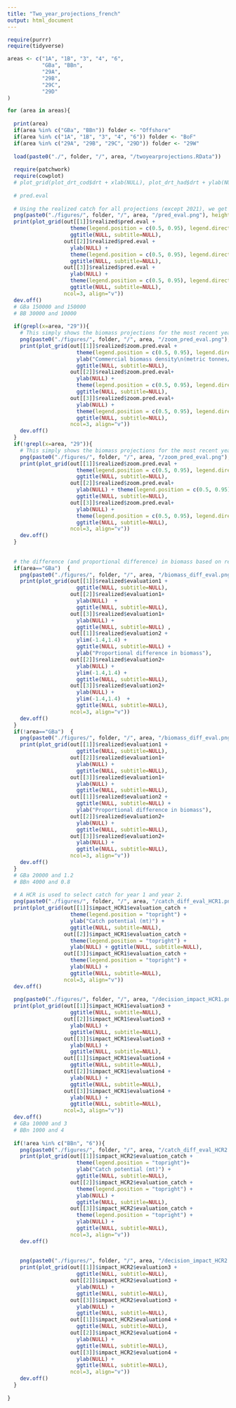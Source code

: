 ```yaml
---
title: "Two_year_projections_french"
output: html_document
---
```


```r
require(purrr)
require(tidyverse)

areas <- c("1A", "1B", "3", "4", "6", 
           "GBa", "BBn", 
           "29A", 
           "29B", 
           "29C", 
           "29D"
)

for (area in areas){
  
  print(area)
  if(area %in% c("GBa", "BBn")) folder <- "Offshore"
  if(area %in% c("1A", "1B", "3", "4", "6")) folder <- "BoF"
  if(area %in% c("29A", "29B", "29C", "29D")) folder <- "29W"
  
  load(paste0("./", folder, "/", area, "/twoyearprojections.RData"))
  
  require(patchwork)
  require(cowplot)
  # plot_grid(plot_drt_cod$drt + xlab(NULL), plot_drt_had$drt + ylab(NULL) + xlab(NULL), plot_drt_ytf$drt +ylab(NULL) + xlab(NULL), plot_dt_cod$dt, plot_dt_had$dt + ylab(NULL), plot_dt_ytf$dt + ylab(NULL), ncol=3, align="v")
  
  # pred.eval
  
  # Using the realized catch for all projections (except 2021), we get biomass posterior distributions which we can compare between projection timings. 
  png(paste0("./figures/", folder, "/", area, "/pred_eval.png"), height=6, width=22, res=400, units="in")
  print(plot_grid(out[[1]]$realized$pred.eval + 
                    theme(legend.position = c(0.5, 0.95), legend.direction="horizontal") + 
                    ggtitle(NULL, subtitle=NULL),  
                  out[[2]]$realized$pred.eval +
                    ylab(NULL) + 
                    theme(legend.position = c(0.5, 0.95), legend.direction="horizontal") + 
                    ggtitle(NULL, subtitle=NULL),  
                  out[[3]]$realized$pred.eval + 
                    ylab(NULL) + 
                    theme(legend.position = c(0.5, 0.95), legend.direction="horizontal") + 
                    ggtitle(NULL, subtitle=NULL), 
                  ncol=3, align="v"))
  dev.off()
  # GBa 150000 and 150000
  # BB 30000 and 10000
  
  if(grepl(x=area, "29")){
    # This simply shows the biomass projections for the most recent year. 
    png(paste0("./figures/", folder, "/", area, "/zoom_pred_eval.png"), height=6, width=22, res=400, units="in")
    print(plot_grid(out[[1]]$realized$zoom.pred.eval + 
                      theme(legend.position = c(0.5, 0.95), legend.direction="horizontal") + 
                      ylab("Commercial biomass density\n(metric tonnes/square kilometre)") + 
                      ggtitle(NULL, subtitle=NULL),  
                    out[[2]]$realized$zoom.pred.eval+ 
                      ylab(NULL) + 
                      theme(legend.position = c(0.5, 0.95), legend.direction="horizontal") + 
                      ggtitle(NULL, subtitle=NULL),  
                    out[[3]]$realized$zoom.pred.eval+ 
                      ylab(NULL) + 
                      theme(legend.position = c(0.5, 0.95), legend.direction="horizontal") + 
                      ggtitle(NULL, subtitle=NULL), 
                    ncol=3, align="v"))
    dev.off()
  }
  if(!grepl(x=area, "29")){
    # This simply shows the biomass projections for the most recent year. 
    png(paste0("./figures/", folder, "/", area, "/zoom_pred_eval.png"), height=6, width=22, res=400, units="in")
    print(plot_grid(out[[1]]$realized$zoom.pred.eval + 
                      theme(legend.position = c(0.5, 0.95), legend.direction="horizontal") + 
                      ggtitle(NULL, subtitle=NULL),  
                    out[[2]]$realized$zoom.pred.eval+ 
                      ylab(NULL) + theme(legend.position = c(0.5, 0.95), legend.direction="horizontal") + 
                      ggtitle(NULL, subtitle=NULL),  
                    out[[3]]$realized$zoom.pred.eval+ 
                      ylab(NULL) + 
                      theme(legend.position = c(0.5, 0.95), legend.direction="horizontal") + 
                      ggtitle(NULL, subtitle=NULL), 
                    ncol=3, align="v"))
    dev.off()
  }
  
  
  # the difference (and proportional difference) in biomass based on realized catch for a given year between the 1 year and 2 year projections.
  if(area=="GBa")  {
    png(paste0("./figures/", folder, "/", area, "/biomass_diff_eval.png"), height=12, width=22, res=400, units="in")
    print(plot_grid(out[[1]]$realized$evaluation1 + 
                      ggtitle(NULL, subtitle=NULL), 
                    out[[2]]$realized$evaluation1+ 
                      ylab(NULL)  + 
                      ggtitle(NULL, subtitle=NULL), 
                    out[[3]]$realized$evaluation1+ 
                      ylab(NULL) + 
                      ggtitle(NULL, subtitle=NULL) ,
                    out[[1]]$realized$evaluation2 + 
                      ylim(-1.4,1.4) + 
                      ggtitle(NULL, subtitle=NULL) + 
                      ylab("Proportional difference in biomass"), 
                    out[[2]]$realized$evaluation2+ 
                      ylab(NULL) + 
                      ylim(-1.4,1.4) + 
                      ggtitle(NULL, subtitle=NULL), 
                    out[[3]]$realized$evaluation2+ 
                      ylab(NULL) + 
                      ylim(-1.4,1.4)  + 
                      ggtitle(NULL, subtitle=NULL), 
                    ncol=3, align="v"))
    dev.off()
  }
  if(!area=="GBa")  {
    png(paste0("./figures/", folder, "/", area, "/biomass_diff_eval.png"), height=12, width=22, res=400, units="in")
    print(plot_grid(out[[1]]$realized$evaluation1 + 
                      ggtitle(NULL, subtitle=NULL), 
                    out[[2]]$realized$evaluation1+ 
                      ylab(NULL) + 
                      ggtitle(NULL, subtitle=NULL), 
                    out[[3]]$realized$evaluation1+ 
                      ylab(NULL) + 
                      ggtitle(NULL, subtitle=NULL),
                    out[[1]]$realized$evaluation2 + 
                      ggtitle(NULL, subtitle=NULL) + 
                      ylab("Proportional difference in biomass"), 
                    out[[2]]$realized$evaluation2+ 
                      ylab(NULL) +
                      ggtitle(NULL, subtitle=NULL), 
                    out[[3]]$realized$evaluation2+ 
                      ylab(NULL) + 
                      ggtitle(NULL, subtitle=NULL), 
                    ncol=3, align="v"))
    dev.off()
  }
  # GBa 20000 and 1.2
  # BBn 4000 and 0.8
  
  # A HCR is used to select catch for year 1 and year 2. 
  png(paste0("./figures/", folder, "/", area, "/catch_diff_eval_HCR1.png"), height=6, width=22, res=400, units="in")
  print(plot_grid(out[[1]]$impact_HCR1$evaluation_catch + 
                    theme(legend.position = "topright") + 
                    ylab("Catch potential (mt)") +
                    ggtitle(NULL, subtitle=NULL), 
                  out[[2]]$impact_HCR1$evaluation_catch + 
                    theme(legend.position = "topright") + 
                    ylab(NULL) + ggtitle(NULL, subtitle=NULL), 
                  out[[3]]$impact_HCR1$evaluation_catch +
                    theme(legend.position = "topright") +
                    ylab(NULL) + 
                    ggtitle(NULL, subtitle=NULL), 
                  ncol=3, align="v"))
  dev.off()
  
  png(paste0("./figures/", folder, "/", area, "/decision_impact_HCR1.png"), height=12, width=22, res=400, units="in")
  print(plot_grid(out[[1]]$impact_HCR1$evaluation3 + 
                    ggtitle(NULL, subtitle=NULL), 
                  out[[2]]$impact_HCR1$evaluation3 + 
                    ylab(NULL) + 
                    ggtitle(NULL, subtitle=NULL), 
                  out[[3]]$impact_HCR1$evaluation3 + 
                    ylab(NULL) + 
                    ggtitle(NULL, subtitle=NULL),
                  out[[1]]$impact_HCR1$evaluation4 + 
                    ggtitle(NULL, subtitle=NULL), 
                  out[[2]]$impact_HCR1$evaluation4 + 
                    ylab(NULL) + 
                    ggtitle(NULL, subtitle=NULL), 
                  out[[3]]$impact_HCR1$evaluation4 + 
                    ylab(NULL) + 
                    ggtitle(NULL, subtitle=NULL),
                  ncol=3, align="v"))
  dev.off()
  # GBa 10000 and 3
  # BBn 1000 and 4
  
  if(!area %in% c("BBn", "6")){
    png(paste0("./figures/", folder, "/", area, "/catch_diff_eval_HCR2.png"), height=6, width=22, res=400, units="in")
    print(plot_grid(out[[1]]$impact_HCR2$evaluation_catch + 
                      theme(legend.position = "topright")+ 
                      ylab("Catch potential (mt)") + 
                      ggtitle(NULL, subtitle=NULL),  
                    out[[2]]$impact_HCR2$evaluation_catch +
                      theme(legend.position = "topright") +
                      ylab(NULL) +
                      ggtitle(NULL, subtitle=NULL), 
                    out[[3]]$impact_HCR2$evaluation_catch +
                      theme(legend.position = "topright") +
                      ylab(NULL) + 
                      ggtitle(NULL, subtitle=NULL), 
                    ncol=3, align="v"))
    dev.off()
    
    
    png(paste0("./figures/", folder, "/", area, "/decision_impact_HCR2.png"), height=12, width=22, res=400, units="in")
    print(plot_grid(out[[1]]$impact_HCR2$evaluation3 + 
                      ggtitle(NULL, subtitle=NULL), 
                    out[[2]]$impact_HCR2$evaluation3 + 
                      ylab(NULL) + 
                      ggtitle(NULL, subtitle=NULL), 
                    out[[3]]$impact_HCR2$evaluation3 + 
                      ylab(NULL) + 
                      ggtitle(NULL, subtitle=NULL),
                    out[[1]]$impact_HCR2$evaluation4 + 
                      ggtitle(NULL, subtitle=NULL), 
                    out[[2]]$impact_HCR2$evaluation4 + 
                      ylab(NULL) + 
                      ggtitle(NULL, subtitle=NULL), 
                    out[[3]]$impact_HCR2$evaluation4 + 
                      ylab(NULL) +
                      ggtitle(NULL, subtitle=NULL), 
                    ncol=3, align="v"))
    dev.off()
  }
  
}



```